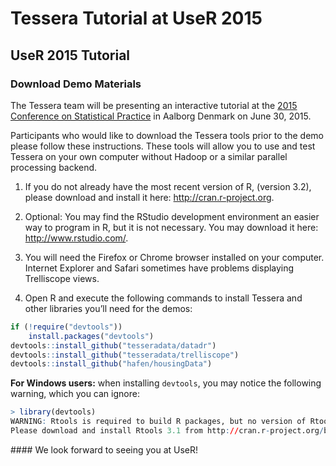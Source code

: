 # Tessera Tutorial at UseR 2015 #

## UseR 2015 Tutorial ##

### Download Demo Materials ###

The Tessera team will be presenting an interactive tutorial at the [2015 Conference on Statistical Practice](http://user2015.math.aau.dk) in Aalborg Denmark on June 30, 2015.

Participants who would like to download the Tessera tools prior to the demo please follow these instructions. These tools will allow you to use and test Tessera on your own computer without Hadoop or a similar parallel processing backend.

1. If you do not already have the most recent version of R, (version 3.2), please download and install it here: [http://cran.r-project.org](http://cran.r-project.org).

2. Optional: You may find the RStudio development environment an easier way to program in R, but it is not necessary. You may download it here: [http://www.rstudio.com/](http://www.rstudio.com/).

3. You will need the Firefox or Chrome browser installed on your computer.  Internet Explorer and Safari sometimes have problems displaying Trelliscope views.

4. Open R and execute the following commands to install Tessera and other libraries you'll need for the demos:

```r
if (!require("devtools"))
    install.packages("devtools")
devtools::install_github("tesseradata/datadr")
devtools::install_github("tesseradata/trelliscope")
devtools::install_github("hafen/housingData")
```
**For Windows users:**  when installing `devtools`, you may notice the following warning, which you can ignore:

```r
> library(devtools)
WARNING: Rtools is required to build R packages, but no version of Rtools compatible with R 3.x was found. (Only the following incompatible version(s) of Rtools were found:3.2)
Please download and install Rtools 3.1 from http://cran.r-project.org/bin/windows/Rtools/ and then run find_rtools().
```

<!-- 5. Download the Tessera demo files and unzip them on your computer:
[Tessera_demo_CSP2015.zip](Tessera_demo_CSP2015.zip)

6. The zip file contains a folder called **demos**.  Set your working directory in R to this folder,
using something like `setwd("mypaths/demos")`.  The **demos** folder
contains a folder for each of the three demos:  **power_demo**, **netflow_demo**, and **housing_demo**.
Each demonstration folder has a single **.R** file which contains the code for the demonstration. Open that
file in your editor of choice and begin!

 -->

 #### We look forward to seeing you at UseR!

